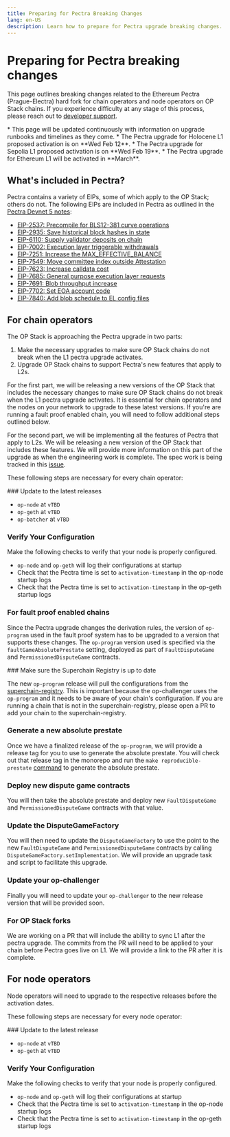```yaml
---
title: Preparing for Pectra Breaking Changes
lang: en-US
description: Learn how to prepare for Pectra upgrade breaking changes.
---
```



# Preparing for Pectra breaking changes

This page outlines breaking changes related to the Ethereum Pectra (Prague-Electra) hard fork for chain operators and node operators on OP Stack chains.
If you experience difficulty at any stage of this process, please reach out to [developer support](https://github.com/ethereum-optimism/developers/discussions).

<Callout type="info">
  *   This page will be updated continuously with information on upgrade runbooks and timelines as they come.
  *   The Pectra upgrade for Holocene L1 proposed activation is on **Wed Feb 12**.
  *   The Pectra upgrade for Sepolia L1 proposed activation is on **Wed Feb 19**.
  *   The Pectra upgrade for Ethereum L1 will be activated in **March**.
</Callout>

## What's included in Pectra?

Pectra contains a variety of EIPs, some of which apply to the OP Stack; others do not. The following EIPs are included in Pectra as outlined in the [Pectra Devnet 5 notes](https://notes.ethereum.org/@ethpandaops/pectra-devnet-5):

*   [EIP-2537: Precompile for BLS12-381 curve operations](https://github.com/ethereum/EIPs/blob/d96625a4dcbbe2572fa006f062bd02b4582eefd5/EIPS/eip-2537.md)
*   [EIP-2935: Save historical block hashes in state](https://github.com/ethereum/EIPs/blob/d96625a4dcbbe2572fa006f062bd02b4582eefd5/EIPS/eip-2935.md)
*   [EIP-6110: Supply validator deposits on chain](https://github.com/ethereum/EIPs/blob/d96625a4dcbbe2572fa006f062bd02b4582eefd5/EIPS/eip-6110.md)
*   [EIP-7002: Execution layer triggerable withdrawals](https://github.com/ethereum/EIPs/blob/d96625a4dcbbe2572fa006f062bd02b4582eefd5/EIPS/eip-7002.md)
*   [EIP-7251: Increase the MAX\_EFFECTIVE\_BALANCE](https://github.com/ethereum/EIPs/blob/d96625a4dcbbe2572fa006f062bd02b4582eefd5/EIPS/eip-7251.md)
*   [EIP-7549: Move committee index outside Attestation](https://github.com/ethereum/EIPs/blob/d96625a4dcbbe2572fa006f062bd02b4582eefd5/EIPS/eip-7549.md)
*   [EIP-7623: Increase calldata cost](https://github.com/ethereum/EIPs/blob/d96625a4dcbbe2572fa006f062bd02b4582eefd5/EIPS/eip-7623.md)
*   [EIP-7685: General purpose execution layer requests](https://github.com/ethereum/EIPs/blob/d96625a4dcbbe2572fa006f062bd02b4582eefd5/EIPS/eip-7685.md)
*   [EIP-7691: Blob throughput increase](https://github.com/ethereum/EIPs/blob/d96625a4dcbbe2572fa006f062bd02b4582eefd5/EIPS/eip-7691.md)
*   [EIP-7702: Set EOA account code](https://github.com/ethereum/EIPs/blob/d96625a4dcbbe2572fa006f062bd02b4582eefd5/EIPS/eip-7702.md)
*   [EIP-7840: Add blob schedule to EL config files](https://github.com/ethereum/EIPs/pull/9129)

## For chain operators

The OP Stack is approaching the Pectra upgrade in two parts:

1.  Make the necessary upgrades to make sure OP Stack chains do not break when the L1 pectra upgrade activates.
2.  Upgrade OP Stack chains to support Pectra's new features that apply to L2s.

For the first part, we will be releasing a new versions of the OP Stack that includes the necessary changes to make sure OP Stack chains do not break when the L1 pectra upgrade activates. It is essential for chain operators and the nodes on your network to upgrade to these latest versions. If you're are running a fault proof enabled chain, you will need to follow additional steps outlined below.

For the second part, we will be implementing all the features of Pectra that apply to L2s. We will be releasing a new version of the OP Stack that includes these features. We will provide more information on this part of the upgrade as when the engineering work is complete. The spec work is being tracked in this [issue](https://github.com/ethereum-optimism/specs/issues/499).

These following steps are necessary for every chain operator:

<Steps>
  ### Update to the latest releases

  *   `op-node` at `vTBD`
  *   `op-geth` at `vTBD`
  *   `op-batcher` at `vTBD`

  ### Verify Your Configuration

  Make the following checks to verify that your node is properly configured.

  *   `op-node` and `op-geth` will log their configurations at startup
  *   Check that the Pectra time is set to `activation-timestamp` in the op-node startup logs
  *   Check that the Pectra time is set to `activation-timestamp` in the op-geth startup logs
</Steps>

### For fault proof enabled chains

Since the Pectra upgrade changes the derivation rules, the version of `op-program` used in the fault proof system has to be upgraded to a version that supports these changes. The `op-program` version used is specified via the `faultGameAbsolutePrestate` setting, deployed as part of `FaultDisputeGame` and `PermissionedDisputeGame` contracts.

<Steps>
  ### Make sure the Superchain Registry is up to date

  The new `op-program` release will pull the configurations from the [superchain-registry](https://github.com/ethereum-optimism/superchain-registry). This is important because the op-challenger uses the `op-program` and it needs to be aware of your chain's configuration. If you are running a chain that is not in the superchain-registry, please open a PR to add your chain to the superchain-registry.

  ### Generate a new absolute prestate

  Once we have a finalized release of the `op-program`, we will provide a release tag for you to use to generate the absolute prestate. You will check out that release tag in the monorepo and run the `make reproducible-prestate` [command](https://github.com/ethereum-optimism/optimism/blob/80eff009a352c4e74ec8fb41a6bdb2a5778f3075/Makefile#L133-L135) to generate the absolute prestate.

  ### Deploy new dispute game contracts

  You will then take the absolute prestate and deploy new `FaultDisputeGame` and `PermissionedDisputeGame` contracts with that value.

  ### Update the DisputeGameFactory

  You will then need to update the `DisputeGameFactory` to use the point to the new `FaultDisputeGame` and `PermissionedDisputeGame` contracts by calling `DisputeGameFactory.setImplementation`. We will provide an upgrade task and script to facilitate this upgrade.

  ### Update your op-challenger

  Finally you will need to update your `op-challenger` to the new release version that will be provided soon.
</Steps>

### For OP Stack forks

We are working on a PR that will include the ability to sync L1 after the pectra upgrade. The commits from the PR will need to be applied to your chain before Pectra goes live on L1. We will provide a link to the PR after it is complete.

## For node operators

Node operators will need to upgrade to the respective releases before the activation dates.

These following steps are necessary for every node operator:

<Steps>
  ### Update to the latest release

  *   `op-node` at `vTBD`
  *   `op-geth` at `vTBD`

  ### Verify Your Configuration

  Make the following checks to verify that your node is properly configured.

  *   `op-node` and `op-geth` will log their configurations at startup
  *   Check that the Pectra time is set to `activation-timestamp` in the op-node startup logs
  *   Check that the Pectra time is set to `activation-timestamp` in the op-geth startup logs
</Steps>
